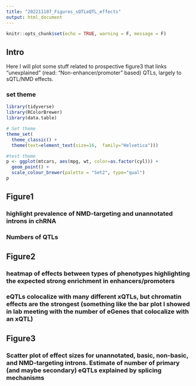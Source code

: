 ```yaml
---
title: "202211107_Figures_sQTLeQTL_effects"
output: html_document
---
```


```r
knitr::opts_chunk$set(echo = TRUE, warning = F, message = F)
```


## Intro

Here I will plot some stuff related to prospective figure3 that links "unexplained" (read: "Non-enhancer/promoter" based) QTLs, largely to sQTL/NMD effects.

### set theme

```r
library(tidyverse)
library(RColorBrewer)
library(data.table)

# Set theme
theme_set(
  theme_classic() +
  theme(text=element_text(size=16,  family="Helvetica")))

#test theme
p <- ggplot(mtcars, aes(mpg, wt, color=as.factor(cyl))) +
  geom_point() +
  scale_colour_brewer(palette = "Set2", type="qual")
p
```

## Figure1

### highlight prevalence of NMD-targeting and unannotated introns in chRNA

### Numbers of QTLs

## Figure2

### heatmap of effects between types of phenotypes highlighting the expected strong enrichment in enhancers/promoters

### eQTLs colocalize with many different xQTLs, but chromatin effects are the strongest (something like the bar plot I showed in lab meeting with the number of eGenes that colocalize with an xQTL)

## Figure3

### Scatter plot of effect sizes for unannotated, basic, non-basic, and NMD-targeting introns. Estimate of number of primary (and maybe secondary) eQTLs explained by splicing mechanisms

```r

```


